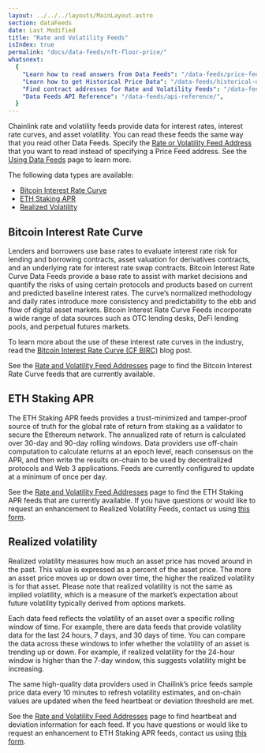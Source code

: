 ```yaml
---
layout: ../../../layouts/MainLayout.astro
section: dataFeeds
date: Last Modified
title: "Rate and Volatility Feeds"
isIndex: true
permalink: "docs/data-feeds/nft-floor-price/"
whatsnext:
  {
    "Learn how to read answers from Data Feeds": "/data-feeds/price-feeds/",
    "Learn how to get Historical Price Data": "/data-feeds/historical-data/",
    "Find contract addresses for Rate and Volatility Feeds": "/data-feeds/rates-feeds/addresses/",
    "Data Feeds API Reference": "/data-feeds/api-reference/",
  }
---
```



Chainlink rate and volatility feeds provide data for interest rates, interest rate curves, and asset volatility. You can read these feeds the same way that you read other Data Feeds. Specify the [Rate or Volatility Feed Address](/data-feeds/rates-feeds/addresses/) that you want to read instead of specifying a Price Feed address. See the [Using Data Feeds](/data-feeds/using-data-feeds/) page to learn more.

The following data types are available:

- [Bitcoin Interest Rate Curve](#bitcoin-interest-rate-curve)
- [ETH Staking APR](#eth-staking-apr)
- [Realized Volatility](#realized-volatility)

## Bitcoin Interest Rate Curve

Lenders and borrowers use base rates to evaluate interest rate risk for lending and borrowing contracts, asset valuation for derivatives contracts, and an underlying rate for interest rate swap contracts. Bitcoin Interest Rate Curve Data Feeds provide a base rate to assist with market decisions and quantify the risks of using certain protocols and products based on current and predicted baseline interest rates. The curve’s normalized methodology and daily rates introduce more consistency and predictability to the ebb and flow of digital asset markets. Bitcoin Interest Rate Curve Feeds incorporate a wide range of data sources such as OTC lending desks, DeFi lending pools, and perpetual futures markets.

To learn more about the use of these interest rate curves in the industry, read the [Bitcoin Interest Rate Curve (CF BIRC)](https://blog.chain.link/cf-bitcoin-interest-rate-curve-cf-birc/) blog post.

See the [Rate and Volatility Feed Addresses](/data-feeds/rates-feeds/addresses) page to find the Bitcoin Interest Rate Curve feeds that are currently available.

## ETH Staking APR

The ETH Staking APR feeds provides a trust-minimized and tamper-proof source of truth for the global rate of return from staking as a validator to secure the Ethereum network. The annualized rate of return is calculated over 30-day and 90-day rolling windows. Data providers use off-chain computation to calculate returns at an epoch level, reach consensus on the APR, and then write the results on-chain to be used by decentralized protocols and Web 3 applications. Feeds are currently configured to update at a minimum of once per day.

<ClickToZoom src="/images/data-feed/eth-staking-apr-feed-V3.png" />

See the [Rate and Volatility Feed Addresses](/data-feeds/rates-feeds/addresses) page to find the ETH Staking APR feeds that are currently available. If you have questions or would like to request an enhancement to Realized Volatility Feeds, contact us using [this form](https://forms.gle/Jc1MGY5ry1ceYH1X6).

## Realized volatility

Realized volatility measures how much an asset price has moved around in the past. This value is expressed as a percent of the asset price. The more an asset price moves up or down over time, the higher the realized volatility is for that asset. Please note that realized volatility is not the same as implied volatility, which is a measure of the market’s expectation about future volatility typically derived from options markets.

Each data feed reflects the volatility of an asset over a specific rolling window of time. For example, there are data feeds that provide volatility data for the last 24 hours, 7 days, and 30 days of time. You can compare the data across these windows to infer whether the volatility of an asset is trending up or down. For example, if realized volatility for the 24-hour window is higher than the 7-day window, this suggests volatility might be increasing.

The same high-quality data providers used in Chailink’s price feeds sample price data every 10 minutes to refresh volatility estimates, and on-chain values are updated when the feed heartbeat or deviation threshold are met.

<ClickToZoom src="/images/data-feed/realised-volatility-feed-V3.png" />

See the [Rate and Volatility Feed Addresses](/data-feeds/rates-feeds/addresses) page to find heartbeat and deviation information for each feed. If you have questions or would like to request an enhancement to ETH Staking APR feeds, contact us using [this form](https://forms.gle/Jc1MGY5ry1ceYH1X6).
